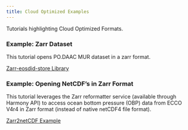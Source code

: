 ```yaml
---
title: Cloud Optimized Examples
---
```


Tutorials highlighting Cloud Optimized Formats.

### Example: Zarr Dataset

This tutorial opens PO.DAAC MUR dataset in a zarr format.

[Zarr-eosdid-store Library](../external/zarr-eosdis-store.ipynb)

### Example: Opening NetCDF's in Zarr Format

This tutorial leverages the Zarr reformatter service (available through Harmony API) to access ocean bottom pressure (OBP) data from ECCO V4r4 in Zarr format (instead of native netCDF4 file format).

[Zarr2netCDF Example](../external/cof-zarr-reformat.ipynb)
